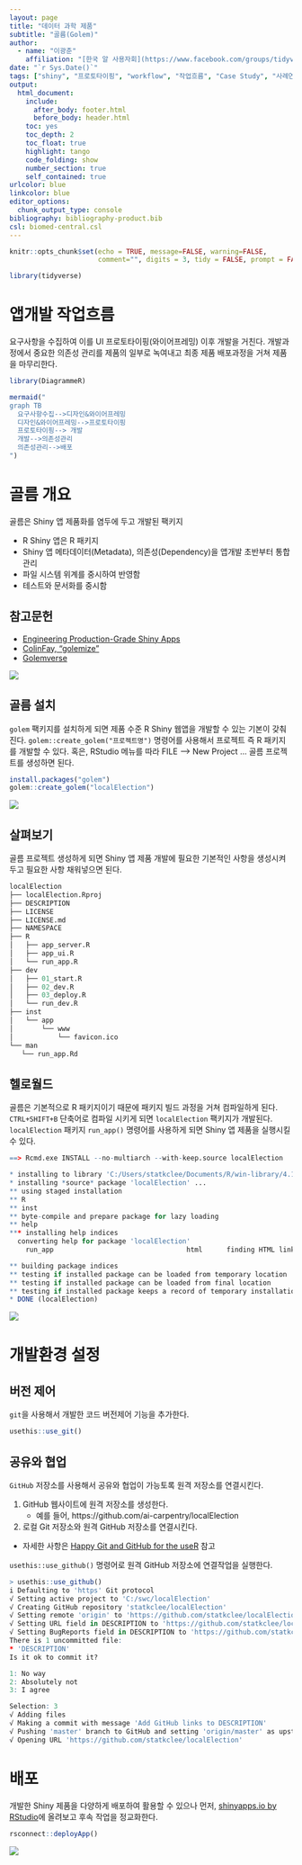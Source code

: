 ```yaml
---
layout: page
title: "데이터 과학 제품"
subtitle: "골름(Golem)"
author:
  - name: "이광춘"
    affiliation: "[한국 알 사용자회](https://www.facebook.com/groups/tidyverse/)"
date: "`r Sys.Date()`"
tags: ["shiny", "프로토타이핑", "workflow", "작업흐름", "Case Study", "사례연구", "모듈", "커뮤니케이션", "앱", "Rmd", "비밀번호", "대쉬보드", "shinydashboard"]
output:
  html_document: 
    include:
      after_body: footer.html
      before_body: header.html
    toc: yes
    toc_depth: 2
    toc_float: true
    highlight: tango
    code_folding: show
    number_section: true
    self_contained: true
urlcolor: blue
linkcolor: blue
editor_options: 
  chunk_output_type: console
bibliography: bibliography-product.bib
csl: biomed-central.csl
---
```


```r
knitr::opts_chunk$set(echo = TRUE, message=FALSE, warning=FALSE,
                      comment="", digits = 3, tidy = FALSE, prompt = FALSE, fig.align = 'center')

library(tidyverse)
```

# 앱개발 작업흐름 {#app-workflow}

요구사항을 수집하여 이를 UI 프로토타이핑(와이어프레밍) 이후 개발을 거친다.
개발과정에서 중요한 의존성 관리를 제품의 일부로 녹여내고 최종 제품 배포과정을 거쳐 제품을 마무리한다.

```r
library(DiagrammeR)

mermaid("
graph TB
  요구사항수집-->디자인&와이어프레밍
  디자인&와이어프레밍-->프로토타이핑
  프로토타이핑--> 개발
  개발-->의존성관리
  의존성관리-->배포
")

```

# 골름 개요 {#about-golem}

골름은 Shiny 앱 제품화를 염두에 두고 개발된 팩키지

- R Shiny 앱은 R 패키지
- Shiny 앱 메타데이터(Metadata), 의존성(Dependency)을 앱개발 초반부터 통합관리
- 파일 시스템 위계를 중시하여 반영함
- 테스트와 문서화를 중시함 

## 참고문헌 {#golem-reference}

- [Engineering Production-Grade Shiny Apps](https://engineering-shiny.org/golem.html)
- [ColinFay, "golemize"](https://github.com/ColinFay/golemize)
- [Golemverse](https://golemverse.org/)

![](fig/golem_cheatsheet_v0.1.png)

## 골름 설치 {#install-golem}

`golem` 팩키지를 설치하게 되면 제품 수준 R Shiny 웹앱을 개발할 수 있는 기본이 갖춰진다.
`golem::create_golem("프로젝트명")` 명령어를 사용해서 프로젝트 즉 R 패키지를 개발할 수 있다.
혹은, RStudio 메뉴를 따라 FILE --> New Project ... 골름 프로젝트를 생성하면 된다.

```r
install.packages("golem")
golem::create_golem("localElection")
```

![](fig/golem-project.png)

## 살펴보기 {#golem-overview}

골름 프로젝트 생성하게 되면 Shiny 앱 제품 개발에 필요한 기본적인 사항을 생성시켜두고 필요한 사항 채워넣으면 된다.

```r
localElection
├── localElection.Rproj
├── DESCRIPTION
├── LICENSE
├── LICENSE.md
├── NAMESPACE
├── R
│   ├── app_server.R
│   ├── app_ui.R
│   └── run_app.R
├── dev
│   ├── 01_start.R
│   ├── 02_dev.R
│   ├── 03_deploy.R
│   └── run_dev.R
├── inst
│   └── app
│       └── www
│           └── favicon.ico
└── man
   └── run_app.Rd
```


## 헬로월드 {#helloworld-golem}

골름은 기본적으로 R 패키지이기 때문에 패키지 빌드 과정을 거쳐 컴파일하게 된다.
`CTRL+SHIFT+B` 단축어로 컴파일 시키게 되면 `localElection` 팩키지가 개발된다.
`localElection` 패키지 `run_app()` 명령어를 사용하게 되면 Shiny 앱 제품을 실행시킬 수 있다.


```r
==> Rcmd.exe INSTALL --no-multiarch --with-keep.source localElection

* installing to library 'C:/Users/statkclee/Documents/R/win-library/4.1'
* installing *source* package 'localElection' ...
** using staged installation
** R
** inst
** byte-compile and prepare package for lazy loading
** help
*** installing help indices
  converting help for package 'localElection'
    run_app                                 html      finding HTML links ... done

** building package indices
** testing if installed package can be loaded from temporary location
** testing if installed package can be loaded from final location
** testing if installed package keeps a record of temporary installation path
* DONE (localElection)
```


![](fig/golem-helloworld.png)

# 개발환경 설정 {#golem-basic-workflow}

## 버전 제어 {#use-git}

`git`을 사용해서 개발한 코드 버전제어 기능을 추가한다.

```r
usethis::use_git()
```

## 공유와 협업 {#use-github}

`GitHub` 저장소를 사용해서 공유와 협업이 가능토록 원격 저장소를 연결시킨다.

1. GitHub 웹사이트에 원격 저장소를 생성한다.
    - 예를 들어, https://github.com/ai-carpentry/localElection
1. 로컬 Git 저장소와 원격 GitHub 저장소를 연결시킨다.

- 자세한 사항은 [Happy Git and GitHub for the useR](https://happygitwithr.com/common-remote-setups.html) 참고

`usethis::use_github()` 명령어로 원격 GitHub 저장소에 연결작업을 실행한다.

```r
> usethis::use_github()
i Defaulting to 'https' Git protocol
√ Setting active project to 'C:/swc/localElection'
√ Creating GitHub repository 'statkclee/localElection'
√ Setting remote 'origin' to 'https://github.com/statkclee/localElection.git'
√ Setting URL field in DESCRIPTION to 'https://github.com/statkclee/localElection'
√ Setting BugReports field in DESCRIPTION to 'https://github.com/statkclee/localElection/issues'
There is 1 uncommitted file:
* 'DESCRIPTION'
Is it ok to commit it?

1: No way
2: Absolutely not
3: I agree

Selection: 3
√ Adding files
√ Making a commit with message 'Add GitHub links to DESCRIPTION'
√ Pushing 'master' branch to GitHub and setting 'origin/master' as upstream branch
√ Opening URL 'https://github.com/statkclee/localElection'
```

# 배포 {#golem-shinyappio}

개발한 Shiny 제품을 다양하게 배포하여 활용할 수 있으나 먼저, [shinyapps.io by RStudio](https://shinyapps.io/)에 올려보고 후속 작업을 정교화한다.

```r
rsconnect::deployApp()
```


![](fig/golem-deployment.png)




